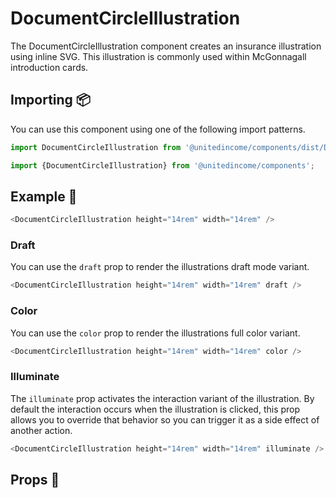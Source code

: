 
# DocumentCircleIllustration

The DocumentCircleIllustration component creates an insurance illustration using inline SVG. This illustration is commonly used within McGonnagall introduction cards.

## Importing 📦

You can use this component using one of the following import patterns.

```javascript
import DocumentCircleIllustration from '@unitedincome/components/dist/DocumentCircleIllustration';
```

```javascript
import {DocumentCircleIllustration} from '@unitedincome/components';
```

## Example 🚀

<Preview>
  <DocumentCircleIllustration height="14rem" width="14rem" />
</Preview>

```javascript
<DocumentCircleIllustration height="14rem" width="14rem" />
```

### Draft

You can use the `draft` prop to render the illustrations draft mode variant.

<Preview>
  <DocumentCircleIllustration height="14rem" width="14rem" draft />
</Preview>

```javascript
<DocumentCircleIllustration height="14rem" width="14rem" draft />
```

### Color

You can use the `color` prop to render the illustrations full color variant.

<Preview>
  <DocumentCircleIllustration height="14rem" width="14rem" color />
</Preview>

```javascript
<DocumentCircleIllustration height="14rem" width="14rem" color />
```

### Illuminate

The `illuminate` prop activates the interaction variant of the illustration. By default the interaction occurs when the illustration is clicked, this prop allows you to override that behavior so you can trigger it as a side effect of another action.

<Preview>
  <DocumentCircleIllustration height="14rem" width="14rem" illuminate />
</Preview>

```javascript
<DocumentCircleIllustration height="14rem" width="14rem" illuminate />
```

## Props 🔧

<Props of={DocumentCircleIllustration} />
